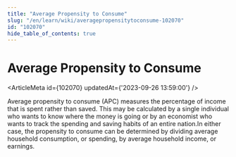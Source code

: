 ```yaml
---
title: "Average Propensity to Consume"
slug: "/en/learn/wiki/averagepropensitytoconsume-102070"
id: "102070"
hide_table_of_contents: true
---
```



# Average Propensity to Consume

<ArticleMeta id={102070} updatedAt={'2023-09-26 13:59:00'} />
<div className='border-solid border-b border-t-0 my-4 border-[var(--ifm-color-gray-300)]' />

Average propensity to consume (APC) measures the percentage of income that is spent rather than saved. This may be calculated by a single individual who wants to know where the money is going or by an economist who wants to track the spending and saving habits of an entire nation.In either case, the propensity to consume can be determined by dividing average household consumption, or spending, by average household income, or earnings.
